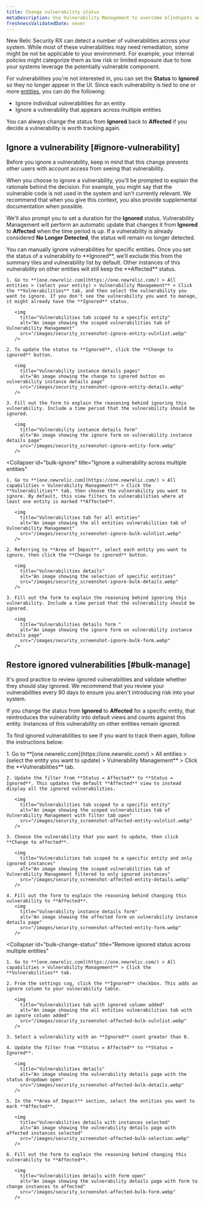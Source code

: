 ```yaml
---
title: Change vulnerability status
metaDescription: Use Vulnerability Management to overcome blindspots and assign remediation to developers as a security team.
freshnessValidatedDate: never
---
```


New Relic Security RX can detect a number of vulnerabilities across your system. While most of these vulnerabilities may need remediation, some might be not be applicable to your environment. For example, your internal policies might categorize them as low risk or limited exposure due to how your systems leverage the potentially vulnerable component.

For vulnerabilities you're not interested in, you can set the **Status** to **Ignored** so they no longer appear in the UI. Since each vulnerability is tied to one or more [entities](/docs/new-relic-solutions/new-relic-one/core-concepts/what-entity-new-relic/#what-is-entity), you can do the following:

* Ignore individual vulnerabilities for an entity
* Ignore a vulnerability that appears across multiple entities

You can always change the status from **Ignored** back to **Affected** if you decide a vulnerability is worth tracking again.

## Ignore a vulnerability [#ignore-vulnerability]

<Callout variant="tip">
  Before you ignore a vulnerability, keep in mind that this change prevents other users with account access from seeing that vulnerability.
</Callout>

When you choose to ignore a vulnerability, you'll be prompted to explain the rationale behind the decision. For example, you might say that the vulnerable code is not used in the system and isn't currently relevant. We recommend that when you give this context, you also provide supplemental documentation when possible.

We'll also prompt you to set a duration for the **Ignored** status. Vulnerability Management will perform an automatic update that changes it from **Ignored** to **Affected** when the time period is up. If a vulnerability is already considered **No Longer Detected**, the status will remain no longer detected.

<CollapserGroup>
  <Collapser
    id="ignore-entity"
    title="Ignore a vulnerability for a specific entity"
  >
    You can manually ignore vulnerabilities for specific entities. Once you set the status of a vulnerability to **Ignored**, we’ll exclude this from the summary tiles and vulnerability list by default. Other instances of this vulnerability on other entities will still keep the **Affected** status.

    1. Go to **[one.newrelic.com](https://one.newrelic.com/) > All entities > (select your entity) > Vulnerability Management** > Click the **Vulnerabilities** tab, and then select the vulnerability you want to ignore. If you don't see the vulnerability you want to manage, it might already have the **Ignored** status.

       <img
         title="Vulnerabilities tab scoped to a specific entity"
         alt="An image showing the scoped vulnerabilities tab of Vulnerability Management"
         src="/images/security_screenshot-ignore-entity-vulnlist.webp"
       />

    2. To update the status to **Ignored**, click the **Change to ignored** button.

       <img
         title="Vulnerability instance details pages"
         alt="An image showing the change to ignored button on vulnerability instance details page"
         src="/images/security_screenshot-ignore-entity-details.webp"
       />

    3. Fill out the form to explain the reasoning behind ignoring this vulnerability. Include a time period that the vulnerability should be ignored.

       <img
         title="Vulnerability instance details form"
         alt="An image showing the ignore form on vulnerability instance details page"
         src="/images/security_screenshot-ignore-entity-form.webp"
       />
  </Collapser>

  <Collapser
    id="bulk-ignore"
    title="Ignore a vulnerability across multiple entities"
  >
    1. Go to **[one.newrelic.com](https://one.newrelic.com/) > All capabilities > Vulnerability Management** > Click the **Vulnerabilities** tab, then choose the vulnerability you want to ignore. By default, this view filters to vulnerabilities where at least one entity is marked **Affected**.

       <img
         title="Vulnerabilities tab for all entities"
         alt="An image showing the all entities vulnerabilities tab of Vulnerability Management"
         src="/images/security_screenshot-ignore-bulk-vulnlist.webp"
       />

    2. Referring to **Area of Impact**, select each entity you want to ignore, then click the **Change to ignored** button.

       <img
         title="Vulnerabilities details"
         alt="An image showing the selection of specific entities"
         src="/images/security_screenshot-ignore-bulk-details.webp"
       />

    3. Fill out the form to explain the reasoning behind ignoring this vulnerability. Include a time period that the vulnerability should be ignored.

       <img
         title="Vulnerabilities details form "
         alt="An image showing the ignore form on vulnerability instance details page"
         src="/images/security_screenshot-ignore-bulk-form.webp"
       />
  </Collapser>
</CollapserGroup>

## Restore ignored vulnerabilities [#bulk-manage]

It's good practice to review ignored vulnerabilities and validate whether they should stay ignored. We recommend that you review your vulnerabilities every 90 days to ensure you aren't introducing risk into your system.

If you change the status from **Ignored** to **Affected** for a specific entity, that reintroduces the vulnerability into default views and counts against this entity. Instances of this vulnerability on other entities remain ignored.

To find ignored vulnerabilities to see if you want to track them again, follow the instructions below:

<CollapserGroup>
  <Collapser
    id="remove-ignored"
    title="Remove ignored status for a specific entity"
  >
    1. Go to **[one.newrelic.com](https://one.newrelic.com/) > All entities > (select the entity you want to update) > Vulnerability Management** > Click the **Vulnerabilities** tab.

    2. Update the filter from **Status = Affected** to **Status = Ignored**. This updates the default **Affected** view to instead display all the ignored vulnerabilities.

       <img
         title="Vulnerabilities tab scoped to a specific entity"
         alt="An image showing the scoped vulnerabilities tab of Vulnerability Management with filter tab open"
         src="/images/security_screenshot-affected-entity-vulnlist.webp"
       />

    3. Choose the vulnerability that you want to update, then click **Change to affected**.

       <img
         title="Vulnerabilities tab scoped to a specific entity and only ignored instances"
         alt="An image showing the scoped vulnerabilities tab of Vulnerability Management filtered to only ignored instances"
         src="/images/security_screenshot-affected-entity-details.webp"
       />

    4. Fill out the form to explain the reasoning behind changing this vulnerability to **Affected**.
       <img
         title="Vulnerability instance details form"
         alt="An image showing the affected form on vulnerability instance details page"
         src="/images/security_screenshot-affected-entity-form.webp"
       />
  </Collapser>

  <Collapser
    id="bulk-change-status"
    title="Remove ignored status across multiple entities"
  >
    1. Go to **[one.newrelic.com](https://one.newrelic.com/) > All capabilities > Vulnerability Management** > Click the **Vulnerabilities** tab.

    2. From the settings cog, click the **Ignored** checkbox. This adds an ignore column to your vulnerability table.

       <img
         title="Vulnerabilities tab with ignored column added"
         alt="An image showing the all entities vulnerabilities tab with an ignore column added"
         src="/images/security_screenshot-affected-bulk-vulnlist.webp"
       />

    3. Select a vulnerability with an **Ignored** count greater than 0.

    4. Update the filter from **Status = Affected** to **Status = Ignored**.

       <img
         title="Vulnerabilities details"
         alt="An image showing the vulnerability details page with the status dropdown open"
         src="/images/security_screenshot-affected-bulk-details.webp"
       />

    5. In the **Area of Impact** section, select the entities you want to mark **Affected**.

       <img
         title="Vulnerabilities details with instances selected"
         alt="An image showing the vulnerability details page with affected instances selected"
         src="/images/security_screenshot-affected-bulk-selection.webp"
       />

    6. Fill out the form to explain the reasoning behind changing this vulnerability to **Affected**.

       <img
         title="Vulnerabilities details with form open"
         alt="An image showing the vulnerability details page with form to change instances to affected"
         src="/images/security_screenshot-affected-bulk-form.webp"
       />
  </Collapser>
</CollapserGroup>
